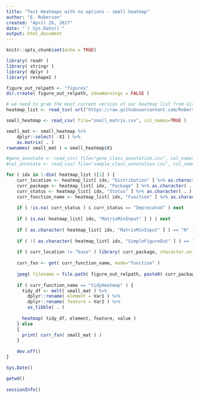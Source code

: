 ```yaml
---
title: "Test Heatmaps with no options - small heatmap"
author: "E. Roberson"
created: "April 26, 2017"
date: "`r Sys.Date()`"
output: html_document
---
```


```r
knitr::opts_chunk$set(echo = TRUE)
```

```r
library( readr )
library( stringr )
library( dplyr )
library( reshape2 )
```

```r
figure_out_relpath <- "figures"
dir.create( figure_out_relpath, showWarnings = FALSE )
```

```r
# we need to grab the most current version of our heatmap list from GitHub
heatmap_list <- read_tsv( url("https://raw.githubusercontent.com/RobersonLab/drop_it_like_its_hot_r/master/r_heatmap_packages.tsv"), col_names=TRUE )
```

```r
small_heatmap <- read_csv( file="small_matrix.csv", col_names=TRUE )

small_mat <- small_heatmap %>%
	dplyr::select( -X1 ) %>%
	as.matrix( . )
rownames( small_mat ) = small_heatmap$X1

#gene_annotate <- read_csv( file="gene_class_annotation.csv", col_names=TRUE )
#col_annotate <- read_csv( file="sample_class_annotation.csv", col_names=TRUE )
```

```r
for ( idx in 1:dim( heatmap_list )[1] ) {
	curr_location <- heatmap_list[ idx, "Distribution" ] %>% as.character( . )
	curr_package <- heatmap_list[ idx, "Package" ] %>% as.character( . )
	curr_status <- heatmap_list[ idx, "Status" ] %>% as.character( . )
	curr_function_name <- heatmap_list[ idx, "Function" ] %>% as.character( . )
	
	if ( !is.na( curr_status ) & curr_status == "Deprecated" ) next
	
	if ( is.na( heatmap_list[ idx, "MatrixMinInput" ] ) ) next
	
	if ( as.character( heatmap_list[ idx, "MatrixMinInput" ] ) == "N" ) next
	
	if ( !( as.character( heatmap_list[ idx, "SimpleFigureOut" ] ) == "Y") ) next
	
	if ( curr_location != "base" ) library( curr_package, character.only=TRUE )
	
	curr_fxn <- get( curr_function_name, mode="function" )
	
	jpeg( filename = file.path( figure_out_relpath, paste0( curr_package, "_",  curr_function_name, "_base.jpeg" ) ), width=1650, height=1275, units="px" )
	
	if ( curr_function_name == "tidyHeatmap" ) {
	  tidy_df <- melt( small_mat ) %>%
	    dplyr::rename( element = Var1 ) %>%
	    dplyr::rename( feature = Var2 ) %>%
	    as_tibble( . )
	    
	  heatmap( tidy_df, element, feature, value )
	} else
	{
	  print( curr_fxn( small_mat ) )
	}
	
	dev.off()
}
```

```r
Sys.Date()

getwd()
  
sessionInfo()
```
